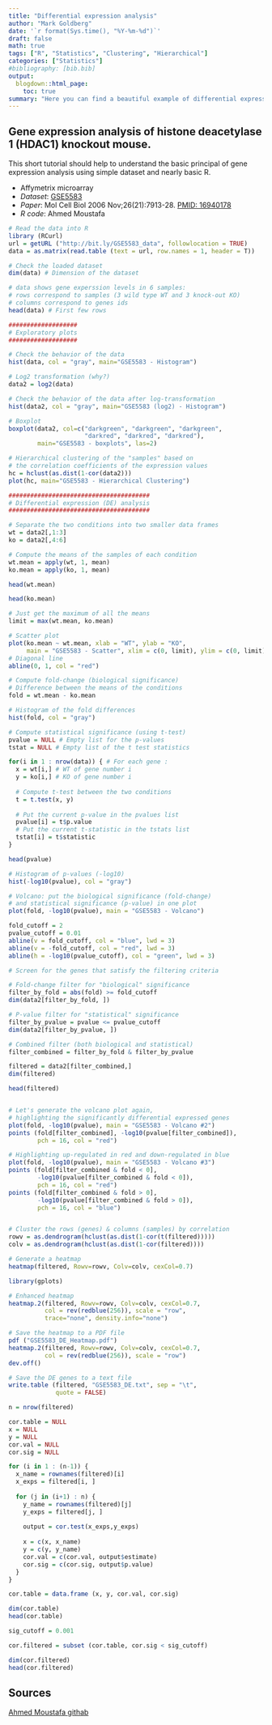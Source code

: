 ```yaml
---
title: "Differential expression analysis"
author: "Mark Goldberg"
date: '`r format(Sys.time(), "%Y-%m-%d")`'
draft: false
math: true
tags: ["R", "Statistics", "Clustering", "Hierarchical"]
categories: ["Statistics"]
#bibliography: [bib.bib]
output:
  blogdown::html_page:
    toc: true
summary: "Here you can find a beautiful example of differential expression analysis using standard R packages."
---
```

## Gene expression analysis of histone deacetylase 1 (HDAC1) knockout mouse.  

This short tutorial should help to understand the basic principal of gene expression analysis using simple dataset and nearly basic R.  

* Affymetrix microarray
* *Dataset*: [GSE5583](http://www.ncbi.nlm.nih.gov/geo/query/acc.cgi?acc=GSE5583)  
* *Paper*: Mol Cell Biol 2006 Nov;26(21):7913-28. [PMID: 16940178](http://www.ncbi.nlm.nih.gov/pubmed/16940178)  
* *R code*: Ahmed Moustafa  

```r
# Read the data into R
library (RCurl)
url = getURL ("http://bit.ly/GSE5583_data", followlocation = TRUE)
data = as.matrix(read.table (text = url, row.names = 1, header = T))

# Check the loaded dataset
dim(data) # Dimension of the dataset

# data shows gene experssion levels in 6 samples:
# rows correspond to samples (3 wild type WT and 3 knock-out KO)
# columns correspond to genes ids
head(data) # First few rows

###################
# Exploratory plots
###################

# Check the behavior of the data
hist(data, col = "gray", main="GSE5583 - Histogram")

# Log2 transformation (why?)
data2 = log2(data)

# Check the behavior of the data after log-transformation
hist(data2, col = "gray", main="GSE5583 (log2) - Histogram")

# Boxplot
boxplot(data2, col=c("darkgreen", "darkgreen", "darkgreen",
                     "darkred", "darkred", "darkred"),
        main="GSE5583 - boxplots", las=2)

# Hierarchical clustering of the "samples" based on
# the correlation coefficients of the expression values
hc = hclust(as.dist(1-cor(data2)))
plot(hc, main="GSE5583 - Hierarchical Clustering")

#######################################
# Differential expression (DE) analysis
#######################################

# Separate the two conditions into two smaller data frames
wt = data2[,1:3]
ko = data2[,4:6]

# Compute the means of the samples of each condition
wt.mean = apply(wt, 1, mean)
ko.mean = apply(ko, 1, mean)

head(wt.mean)

head(ko.mean)

# Just get the maximum of all the means
limit = max(wt.mean, ko.mean)

# Scatter plot
plot(ko.mean ~ wt.mean, xlab = "WT", ylab = "KO",
     main = "GSE5583 - Scatter", xlim = c(0, limit), ylim = c(0, limit))
# Diagonal line
abline(0, 1, col = "red")

# Compute fold-change (biological significance)
# Difference between the means of the conditions
fold = wt.mean - ko.mean

# Histogram of the fold differences
hist(fold, col = "gray")

# Compute statistical significance (using t-test)
pvalue = NULL # Empty list for the p-values
tstat = NULL # Empty list of the t test statistics

for(i in 1 : nrow(data)) { # For each gene : 
  x = wt[i,] # WT of gene number i
  y = ko[i,] # KO of gene number i
  
  # Compute t-test between the two conditions
  t = t.test(x, y)
  
  # Put the current p-value in the pvalues list
  pvalue[i] = t$p.value
  # Put the current t-statistic in the tstats list
  tstat[i] = t$statistic
}

head(pvalue)

# Histogram of p-values (-log10)
hist(-log10(pvalue), col = "gray")

# Volcano: put the biological significance (fold-change)
# and statistical significance (p-value) in one plot
plot(fold, -log10(pvalue), main = "GSE5583 - Volcano")

fold_cutoff = 2
pvalue_cutoff = 0.01
abline(v = fold_cutoff, col = "blue", lwd = 3)
abline(v = -fold_cutoff, col = "red", lwd = 3)
abline(h = -log10(pvalue_cutoff), col = "green", lwd = 3)

# Screen for the genes that satisfy the filtering criteria

# Fold-change filter for "biological" significance
filter_by_fold = abs(fold) >= fold_cutoff
dim(data2[filter_by_fold, ])

# P-value filter for "statistical" significance
filter_by_pvalue = pvalue <= pvalue_cutoff
dim(data2[filter_by_pvalue, ])

# Combined filter (both biological and statistical)
filter_combined = filter_by_fold & filter_by_pvalue

filtered = data2[filter_combined,]
dim(filtered)

head(filtered)


# Let's generate the volcano plot again,
# highlighting the significantly differential expressed genes
plot(fold, -log10(pvalue), main = "GSE5583 - Volcano #2")
points (fold[filter_combined], -log10(pvalue[filter_combined]),
        pch = 16, col = "red")

# Highlighting up-regulated in red and down-regulated in blue
plot(fold, -log10(pvalue), main = "GSE5583 - Volcano #3")
points (fold[filter_combined & fold < 0],
        -log10(pvalue[filter_combined & fold < 0]),
        pch = 16, col = "red")
points (fold[filter_combined & fold > 0],
        -log10(pvalue[filter_combined & fold > 0]),
        pch = 16, col = "blue")


# Cluster the rows (genes) & columns (samples) by correlation
rowv = as.dendrogram(hclust(as.dist(1-cor(t(filtered)))))
colv = as.dendrogram(hclust(as.dist(1-cor(filtered))))

# Generate a heatmap
heatmap(filtered, Rowv=rowv, Colv=colv, cexCol=0.7)
```
```r
library(gplots)

# Enhanced heatmap
heatmap.2(filtered, Rowv=rowv, Colv=colv, cexCol=0.7,
          col = rev(redblue(256)), scale = "row",
          trace="none", density.info="none")
```
```r
# Save the heatmap to a PDF file
pdf ("GSE5583_DE_Heatmap.pdf")
heatmap.2(filtered, Rowv=rowv, Colv=colv, cexCol=0.7,
          col = rev(redblue(256)), scale = "row")
dev.off()

# Save the DE genes to a text file
write.table (filtered, "GSE5583_DE.txt", sep = "\t",
             quote = FALSE)
```
```r
n = nrow(filtered)

cor.table = NULL
x = NULL
y = NULL
cor.val = NULL
cor.sig = NULL

for (i in 1 : (n-1)) {
  x_name = rownames(filtered)[i]
  x_exps = filtered[i, ]	
  
  for (j in (i+1) : n) {
    y_name = rownames(filtered)[j]
    y_exps = filtered[j, ]
    
    output = cor.test(x_exps,y_exps)
    
    x = c(x, x_name)
    y = c(y, y_name)
    cor.val = c(cor.val, output$estimate)
    cor.sig = c(cor.sig, output$p.value)
  }
}

cor.table = data.frame (x, y, cor.val, cor.sig)

dim(cor.table)
head(cor.table)

sig_cutoff = 0.001

cor.filtered = subset (cor.table, cor.sig < sig_cutoff)

dim(cor.filtered)
head(cor.filtered)
```

## Sources
[Ahmed Moustafa githab](https://gist.github.com/ahmedmoustafa)